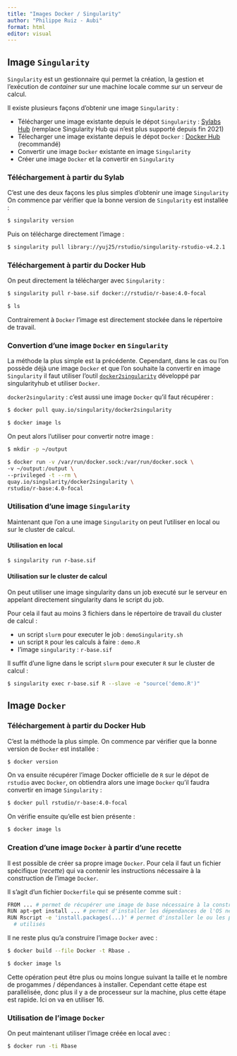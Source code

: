```yaml
---
title: "Images Docker / Singularity"
author: "Philippe Ruiz - Aubi"
format: html
editor: visual
---
```


## Image `Singularity`

`Singularity` est un gestionnaire qui permet la création, la gestion et l'exécution de *container* sur une machine locale comme sur un serveur de calcul.

Il existe plusieurs façons d'obtenir une image `Singularity` :

-   Télécharger une image existante depuis le dépot `Singularity` : [Sylabs Hub](https://cloud.sylabs.io/library) (remplace Singularity Hub qui n'est plus supporté depuis fin 2021)
-   Télecharger une image existante depuis le dépot `Docker` : [Docker Hub](https://hub.docker.com/) (recommandé)
-   Convertir une image `Docker` existante en image `Singularity`
-   Créer une image `Docker` et la convertir en `Singularity`

### Téléchargement à partir du Sylab

C'est une des deux façons les plus simples d'obtenir une image `Singularity` On commence par vérifier que la bonne version de `Singularity` est installée :

``` bash
$ singularity version
```

Puis on télécharge directement l'image :

``` bash
$ singularity pull library://yuj25/rstudio/singularity-rstudio-v4.2.1
```

### Téléchargement à partir du Docker Hub

On peut directement la télécharger avec `Singularity` :

``` bash
$ singularity pull r-base.sif docker://rstudio/r-base:4.0-focal

$ ls
```

Contrairement à `Docker` l'image est directement stockée dans le répertoire de travail.

### Convertion d'une image `Docker` en `Singularity`

La méthode la plus simple est la précédente. Cependant, dans le cas ou l'on possède déjà une image `Docker` et que l'on souhaite la convertir en image `Singularity` il faut utiliser l'outil [`docker2singularity`](https://github.com/singularityhub/docker2singularity) développé par singularityhub et utiliser `Docker`.

`docker2singularity` : c'est aussi une image `Docker` qu'il faut récupérer :

``` bash
$ docker pull quay.io/singularity/docker2singularity

$ docker image ls
```

On peut alors l'utiliser pour convertir notre image :

``` bash
$ mkdir -p ~/output

$ docker run -v /var/run/docker.sock:/var/run/docker.sock \
-v ~/output:/output \
--privileged -t --rm \
quay.io/singularity/docker2singularity \
rstudio/r-base:4.0-focal
```

### Utilisation d'une image `Singularity`

Maintenant que l'on a une image `Singularity` on peut l'utiliser en local ou sur le cluster de calcul.

#### Utilisation en local

``` bash
$ singularity run r-base.sif 
```

#### Utilisation sur le cluster de calcul

On peut utiliser une image singularity dans un job executé sur le serveur en appelant directement singularity dans le script du job.

Pour cela il faut au moins 3 fichiers dans le répertoire de travail du cluster de calcul :

-   un script `slurm` pour executer le job : `demoSingularity.sh`
-   un script `R` pour les calculs à faire : `demo.R`
-   l'image `singularity` : `r-base.sif`

Il suffit d'une ligne dans le script `slurm` pour executer `R` sur le cluster de calcul :

``` bash
$ singularity exec r-base.sif R --slave -e "source('demo.R')"
```

## Image `Docker`

### Téléchargement à partir du Docker Hub

C'est la méthode la plus simple. On commence par vérifier que la bonne version de `Docker` est installée :

``` bash
$ docker version
```

On va ensuite récupérer l'image Docker officielle de `R` sur le dépot de `rstudio` avec `Docker`, on obtiendra alors une image `Docker` qu'il faudra convertir en image `Singularity` :

``` bash
$ docker pull rstudio/r-base:4.0-focal
```

On vérifie ensuite qu'elle est bien présente :

``` bash
$ docker image ls
```

### Creation d'une image `Docker` à partir d'une recette

Il est possible de créer sa propre image `Docker`. Pour cela il faut un fichier
spécifique (*recette*) qui va contenir les instructions nécessaire à la construction de l'image `Docker`.

Il s'agit d'un fichier `Dockerfile` qui se présente comme suit :

``` bash
FROM ... # permet de récupérer une image de base nécessaire à la construction
RUN apt-get install ... # permet d'installer les dépendances de l'OS nécessaire
RUN Rscript -e 'install.packages(...)' # permet d'installer le ou les packages
  # utilisés
```

Il ne reste plus qu'a construire l'image `Docker` avec :

``` bash
$ docker build --file Docker -t Rbase .

$ docker image ls
```

Cette opération peut être plus ou moins longue suivant 
la taille et le nombre de progammes / dépendances à installer. Cependant cette étape est parallélisée, donc plus il y a de processeur sur la machine, plus cette étape est rapide. Ici on va en utiliser 16.

### Utilisation de l'image `Docker`

On peut maintenant utiliser l'image créée en local avec :

``` bash
$ docker run -ti Rbase
```

